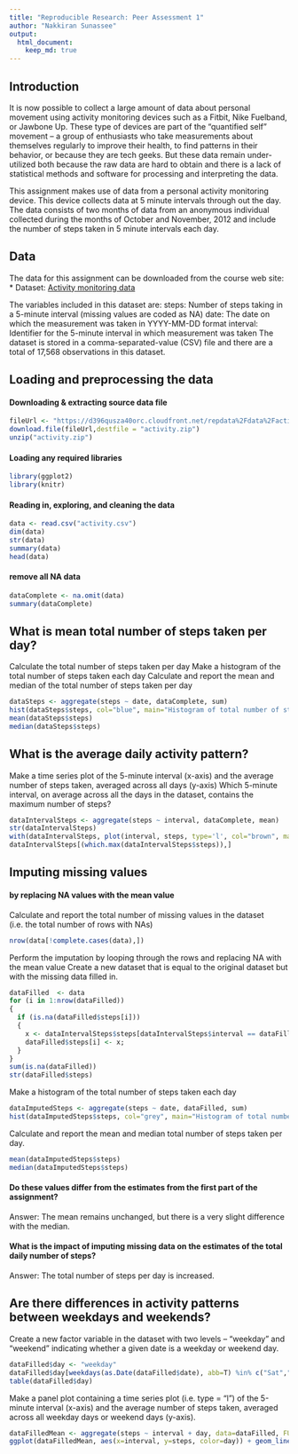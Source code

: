 ```yaml
---
title: "Reproducible Research: Peer Assessment 1"
author: "Nakkiran Sunassee"
output: 
  html_document:
    keep_md: true
---
```

## Introduction
It is now possible to collect a large amount of data about personal movement using activity monitoring devices such as a Fitbit, Nike Fuelband, or Jawbone Up. These type of devices are part of the "quantified self" movement -- a group of enthusiasts who take measurements about themselves regularly to improve their health, to find patterns in their behavior, or because they are tech geeks. But these data remain under-utilized both because the raw data are hard to obtain and there is a lack of statistical methods and software for processing and interpreting the data.

This assignment makes use of data from a personal activity monitoring device. This device collects data at 5 minute intervals through out the day. The data consists of two months of data from an anonymous individual collected during the months of October and November, 2012 and include the number of steps taken in 5 minute intervals each day.

## Data
The data for this assignment can be downloaded from the course web site:
* Dataset: [Activity monitoring data](https://d396qusza40orc.cloudfront.net/repdata%2Fdata%2Factivity.zip)

The variables included in this dataset are:
steps: Number of steps taking in a 5-minute interval (missing values are coded as NA)
date: The date on which the measurement was taken in YYYY-MM-DD format
interval: Identifier for the 5-minute interval in which measurement was taken
The dataset is stored in a comma-separated-value (CSV) file and there are a total of 17,568 observations in this dataset.

## Loading and preprocessing the data
#### Downloading & extracting source data file
```r
fileUrl <- "https://d396qusza40orc.cloudfront.net/repdata%2Fdata%2Factivity.zip"
download.file(fileUrl,destfile = "activity.zip")
unzip("activity.zip")
```
#### Loading any required libraries
```r
library(ggplot2)
library(knitr)
```
#### Reading in, exploring, and cleaning the data
```r
data <- read.csv("activity.csv")
dim(data)
str(data)
summary(data)
head(data)
```
#### remove all NA data
```r
dataComplete <- na.omit(data)
summary(dataComplete)
```

## What is mean total number of steps taken per day?
Calculate the total number of steps taken per day
Make a histogram of the total number of steps taken each day
Calculate and report the mean and median of the total number of steps taken per day
```r
dataSteps <- aggregate(steps ~ date, dataComplete, sum)
hist(dataSteps$steps, col="blue", main="Histogram of total number of steps per day", xlab="Total number of steps in a day")
mean(dataSteps$steps)
median(dataSteps$steps)
```


## What is the average daily activity pattern?
Make a time series plot of the 5-minute interval (x-axis) and the average number of steps taken, averaged across all days (y-axis)
Which 5-minute interval, on average across all the days in the dataset, contains the maximum number of steps?
```r
dataIntervalSteps <- aggregate(steps ~ interval, dataComplete, mean)
str(dataIntervalSteps)
with(dataIntervalSteps, plot(interval, steps, type='l', col="brown", main="Average number of steps by 5-minute interval", xlab="5-minute Interval", ylab="Average number of steps"))
dataIntervalSteps[(which.max(dataIntervalSteps$steps)),]
```


## Imputing missing values
#### by replacing NA values with the mean value
Calculate and report the total number of missing values in the dataset (i.e. the total number of rows with NAs)
```r
nrow(data[!complete.cases(data),])
```
Perform the imputation by looping through the rows and replacing NA with the mean value
Create a new dataset that is equal to the original dataset but with the missing data filled in.
```r
dataFilled  <- data
for (i in 1:nrow(dataFilled))
{
  if (is.na(dataFilled$steps[i]))
  {
    x <- dataIntervalSteps$steps[dataIntervalSteps$interval == dataFilled$interval[i]];
    dataFilled$steps[i] <- x;
  }
}
sum(is.na(dataFilled))
str(dataFilled$steps)
```

Make a histogram of the total number of steps taken each day
```r
dataImputedSteps <- aggregate(steps ~ date, dataFilled, sum)
hist(dataImputedSteps$steps, col="grey", main="Histogram of total number of steps per day (Imputed)", xlab="Total number of steps per day")
```

Calculate and report the mean and median total number of steps taken per day.
```r
mean(dataImputedSteps$steps)
median(dataImputedSteps$steps)
```

#### Do these values differ from the estimates from the first part of the assignment?
Answer: The mean remains unchanged, but there is a very slight difference with the median. 

#### What is the impact of imputing missing data on the estimates of the total daily number of steps?
Answer: The total number of steps per day is increased.


## Are there differences in activity patterns between weekdays and weekends?
Create a new factor variable in the dataset with two levels – “weekday” and “weekend” indicating whether a given date is a weekday or weekend day.
```r
dataFilled$day <- "weekday"
dataFilled$day[weekdays(as.Date(dataFilled$date), abb=T) %in% c("Sat","Sun")] <- "weekend"
table(dataFilled$day)
```

Make a panel plot containing a time series plot (i.e. type = “l”) of the 5-minute interval (x-axis) and the average number of steps taken, averaged across all weekday days or weekend days (y-axis).
```r
dataFilledMean <- aggregate(steps ~ interval + day, data=dataFilled, FUN="mean")
ggplot(dataFilledMean, aes(x=interval, y=steps, color=day)) + geom_line() + labs(title="Average Daily Steps: Weekday vs Weekend", x="Interval", y="Number of Steps") + facet_wrap(~day, ncol=2, nrow=2)
```